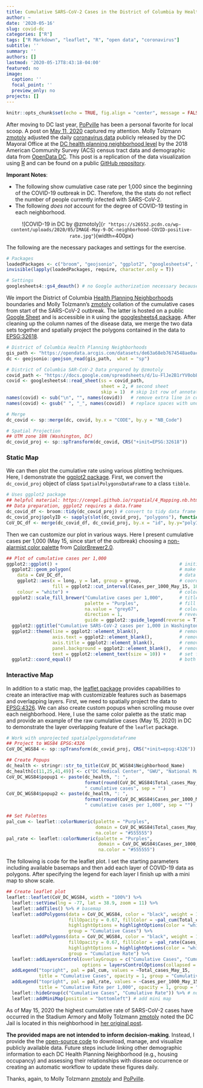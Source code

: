 ```yaml
---
title: Cumulative SARS-CoV-2 Cases in the District of Columbia by Health Planning Neighborhoods
author: ~
date: '2020-05-16'
slug: covid-dc
categories: ["R"]
tags: ["R Markdown", "leaflet", "R", "open data", "coronavirus"]
subtitle: ''
summary: ''
authors: []
lastmod: '2020-05-17T8:43:18-04:00'
featured: no
image:
  caption: ''
  focal_point: ''
  preview_only: no
projects: []
---
```


```r
knitr::opts_chunk$set(echo = TRUE, fig.align = "center", message = FALSE, warning = FALSE, cache = FALSE)
```

After moving to DC last year, [PoPville](https://twitter.com/PoPville) has been a personal favorite for local scoop. A post on [May 11, 2020](https://www.popville.com/2020/05/dc-neighborhood-covid-coronavirus-map-population/#more-234053) captured my attention. Molly Tolzmann [zmotoly](https://twitter.com/zmotoly) adjusted the daily [coronavirus data](https://coronavirus.dc.gov/page/coronavirus-data) publicly released by the DC Mayoral Office at the [DC health planning neighborhood level](https://opendata.dc.gov/datasets/dc-health-planning-neighborhoods) by the 2018 American Community Survey (ACS) census tract data and demographic data from [OpenData DC](https://opendata.dc.gov/). This post is a replication of the data visualization using [R](https://cran.r-project.org/) and can be found on a public [GitHub repository](https://github.com/idblr/coviDC). 

**Imporant Notes**:

- The following show cumulative case rate per 1,000 since the beginning of the COVID-19 outbreak in DC. Therefore, the the stats do not reflect the number of people currently infected with SARS-CoV-2. 
- The following *does not* account for the degree of COVID-19 testing in each neighborhood.

<center>

![COVID-19 in DC by @zmotoly](`r "https://s26552.pcdn.co/wp-content/uploads/2020/05/IMAGE-May-9-DC-neighborhood-COVID-positive-rate.jpg"`){width=400px}

</center>

The following are the necessary packages and settings for the exercise. 
```r
# Packages
loadedPackages <- c("broom", "geojsonio", "ggplot2", "googlesheets4", "htmlwidgets", "leaflet", "sp", "stringr")
invisible(lapply(loadedPackages, require, character.only = T))

# Settings
googlesheets4::gs4_deauth() # no Google authorization necessary because we are not reading a public repo
```

We import the District of Columbia [Health Planning Neighborhoods](https://opendata.dc.gov/datasets/acs-2018-population-variables-tract/data) boundaries and Molly Tolzmann's [zmotoly](https://twitter.com/zmotoly) collation of the cumulative cases from start of the SARS-CoV-2 outbreak. The latter is hosted on a public [Google Sheet]("https://docs.google.com/spreadsheets/d/1u-FlJe2B1rYV0obEosHBks9utkU30-C2TSkHka6AVS8/edit#gid=1923705378") and is accessible in `R` using the [googlesheets4 package](https://github.com/tidyverse/googlesheets4). After cleaning up the column names of the disease data, we merge the two data sets together and spatially project the polygons contained in the data to [EPSG:32618](https://epsg.io/32618).
```r
# District of Columbia Health Planning Neighborhoods
gis_path <- "https://opendata.arcgis.com/datasets/de63a68eb7674548ae0ac01867123f7e_13.geojson"
dc <- geojsonio::geojson_read(gis_path,  what = "sp")

# District of Columbia SAR-CoV-2 Data prepared by @zmotoly
covid_path <- "https://docs.google.com/spreadsheets/d/1u-FlJe2B1rYV0obEosHBks9utkU30-C2TSkHka6AVS8/edit#gid=1923705378"
covid <- googlesheets4::read_sheet(ss = covid_path,
                                   sheet = 2, # second sheet
                                   skip = 1)  # skip 1st row of annotation
names(covid) <- sub("\n", "", names(covid))   # remove extra line in column names
names(covid) <- gsub(" ", "_", names(covid))  # replace spaces with underscore

# Merge
dc_covid <- sp::merge(dc, covid, by.x = "CODE", by.y = "NB_Code")

# Spatial Projection
## UTM zone 18N (Washington, DC)
dc_covid_proj <- sp::spTransform(dc_covid, CRS("+init=EPSG:32618"))
```

### Static Map

We can then plot the cumulative rate using various plotting techniques. Here, I demonstrate the [ggplot2 package](https://github.com/tidyverse/ggplot2). First, we convert the `dc_covid_proj` object of class `SpatialPolygonsDataFrame` to a class `tibble`. 
```r
# Uses ggplot2 package
## helpful material: https://cengel.github.io/rspatial/4_Mapping.nb.html
## Data preparation, ggplot2 requires a data.frame
dc_covid_df <- broom::tidy(dc_covid_proj) # convert to tidy data frame
dc_covid_proj$polyID <- sapply(slot(dc_covid_proj, "polygons"), function(x) slot(x, "ID")) # preserve polygon id
CoV_DC_df <- merge(dc_covid_df, dc_covid_proj, by.x = "id", by.y="polyID") # merge data
```

Then we can customize our plot in various ways. Here I present cumulative cases per 1,000 (May 15, since start of the outbreak) choosing a [non-alarmist color palette](https://blog.mapbox.com/7-best-practices-for-mapping-a-pandemic-9f203576a132?gi=6907699c528e) from [ColorBrewer2.0](https://colorbrewer2.org/).
```r
## Plot of cumulative cases per 1,000
ggplot2::ggplot() +                                             # initialize ggplot object
  ggplot2::geom_polygon(                                        # make a polygon
    data = CoV_DC_df,                                           # data frame
    ggplot2::aes(x = long, y = lat, group = group,              # coordinates, and group them by polygons
                 fill = ggplot2::cut_interval(Cases_per_1000_May_15, 10)),       # variable to use for filling
    colour = "white") +                                         # color of polygon borders
  ggplot2::scale_fill_brewer("Cumulative cases per 1,000",      # title of colorkey 
                             palette = "Purples",               # fill with brewer colors 
                             na.value = "grey67",               # color for NA (The National Mall)
                             direction = 1,                     # reverse colors in colorkey
                             guide = ggplot2::guide_legend(reverse = T)) +  # reverse order of colokey
  ggplot2::ggtitle("Cumulative SARS-CoV-2 cases per 1,000 in Washington, D.C. as of May 15, 2020") + # add title
  ggplot2::theme(line = ggplot2::element_blank(),               # remove axis lines
                 axis.text = ggplot2::element_blank(),          # remove tickmarks
                 axis.title = ggplot2::element_blank(),         # remove axis labels
                 panel.background = ggplot2::element_blank(),   # remove background gridlines
                 text = ggplot2::element_text(size = 10)) +     # set font size
  ggplot2::coord_equal()                                        # both axes the same scale
```

### Interactive Map

In addition to a static map, the [leaflet package](https://github.com/rstudio/leaflet) provides capabilities to create an interactive map with customizable features such as basemaps and overlapping layers. First, we need to spatially project the data to [EPSG:4326](https://epsg.io/4326). We can also create custom popups when scrolling mouse over each neighborhood. Here, I use the same color palette as the static map and provide an example of the raw cumulative cases (May 15, 2020) in DC to demonstrate the layer overlapping feature of the `leaflet` package.

```r
# Work with unprojected spatialpolygonsdataframe
## Project to WGS84 EPSG:4326
CoV_DC_WGS84 <- sp::spTransform(dc_covid_proj, CRS("+init=epsg:4326"))

## Create Popups
dc_health <- stringr::str_to_title(CoV_DC_WGS84$Neighborhood_Name)
dc_health[c(11,25,41,49)] <- c("DC Medical Center", "GWU", "National Mall", "SW/Waterfront" )
CoV_DC_WGS84$popup1 <- paste(dc_health, ": ",
                             format(round(CoV_DC_WGS84$Total_cases_May_15, digits = 0), big.mark = ",", trim = T),
                             " cumulative cases", sep = "")
CoV_DC_WGS84$popup2 <- paste(dc_health, ": ",
                             format(round(CoV_DC_WGS84$Cases_per_1000_May_15, digits = 0), big.mark = ",", trim = T),
                             " cumulative cases per 1,000", sep = "")

## Set Palettes
pal_cum <- leaflet::colorNumeric(palette = "Purples",
                                 domain = CoV_DC_WGS84$Total_cases_May_15,
                                 na.color = "#555555")
pal_rate <- leaflet::colorNumeric(palette = "Purples",
                                  domain = CoV_DC_WGS84$Cases_per_1000_May_15,
                                  na.color = "#555555")
```

The following is code for the leaflet plot. I set the starting parameters including available basemaps and then add each layer of COVID-19 data as polygons. After specifying the legend for each layer I finish up with a mini map to show scale. 
```r
## Create leaflet plot
leaflet::leaflet(CoV_DC_WGS84, width = "100%") %>%                        # initial data
  leaflet::setView(lng = -77, lat = 38.9, zoom = 11) %>%                  # starting coordinates
  leaflet::addTiles() %>% # basemap
  leaflet::addPolygons(data = CoV_DC_WGS84, color = "black", weight = 1, smoothFactor = 0.5, opacity = 1,
                       fillOpacity = 0.67, fillColor = ~pal_cum(Total_cases_May_15), popup = ~popup1,
                       highlightOptions = highlightOptions(color = "white", weight = 2, bringToFront = TRUE),
                       group = "Cumulative Cases") %>%
  leaflet::addPolygons(data = CoV_DC_WGS84, color = "black", weight = 1, smoothFactor = 0.5, opacity = 1,
                       fillOpacity = 0.67, fillColor = ~pal_rate(Cases_per_1000_May_15), popup = ~popup2,
                       highlightOptions = highlightOptions(color = "white", weight = 2, bringToFront = TRUE),
                       group = "Cumulative Rate") %>%
  leaflet::addLayersControl(overlayGroups = c("Cumulative Cases", "Cumulative Rate"), # layer selection
                            options = layersControlOptions(collapsed = FALSE)) %>%     
  addLegend("topright", pal = pal_cum, values = ~Total_cases_May_15,                  # legend for cases
            title = "Cumulative Cases", opacity = 1, group = "Cumulative Cases") %>%
  addLegend("topright", pal = pal_rate, values = ~Cases_per_1000_May_15,              # legend for rate
            title = "Cumulative Rate per 1,000", opacity = 1, group = "Cumulative Rate") %>%
  leaflet::hideGroup(c("Cumulative Cases", "Cumulative Rate")) %>% # no data shown (default)
  leaflet::addMiniMap(position = "bottomleft") # add mini map
```

As of May 15, 2020 the highest cumulative rate of SARS-CoV-2 cases have occurred in the Stadium Armory and Molly Tolzmann [zmotoly](https://twitter.com/zmotoly) noted the DC Jail is located in this neighborhood in [her original post](https://www.popville.com/2020/05/dc-neighborhood-covid-coronavirus-map-population/#more-234053).

**The provided maps are not intended to inform decision-making**. Instead, I provide the the [open-source code](https://github.com/idblr/coviDC) to download, manage, and visualize publicly available data. Future steps include linking other demographic information to each DC Health Planning Neighborhood (e.g., housing occupancy) and assessing their relationships with disease occurrence or creating an automatic workflow to update these figures daily.

Thanks, again, to Molly Tolzmann [zmotoly](https://twitter.com/zmotoly) and [PoPville](https://twitter.com/PoPville).
